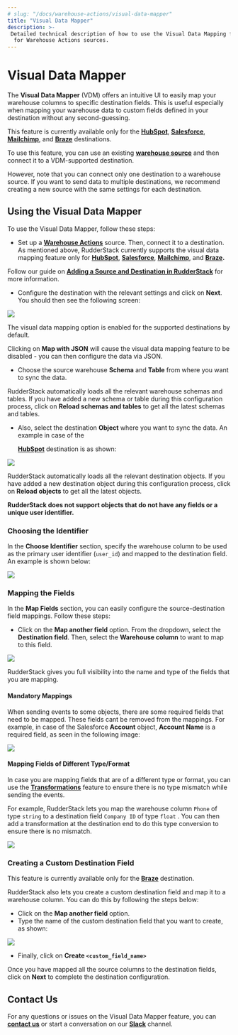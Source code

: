 ```yaml
---
# slug: "/docs/warehouse-actions/visual-data-mapper"
title: "Visual Data Mapper"
description: >-
 Detailed technical description of how to use the Visual Data Mapping feature
  for Warehouse Actions sources.
---
```


# Visual Data Mapper

The **Visual Data Mapper** \(VDM\) offers an intuitive UI to easily map your warehouse columns to specific destination fields. This is useful especially when mapping your warehouse data to custom fields defined in your destination without any second-guessing.

<div class="infoBlock">

This feature is currently available only for the [**HubSpot**](../../destinations/crm/hubspot), [**Salesforce**](../../destinations/crm/salesforce), [**Mailchimp**](../../destinations/marketing/mailchimp), and [**Braze**](../../destinations/marketing/braze) destinations.
</div>

<div class="successBlock">

To use this feature, you can use an existing [**warehouse source**](./) and then connect it to a VDM-supported destination.

However, note that you can connect only one destination to a warehouse source. If you want to send data to multiple destinations, we recommend creating a new source with the same settings for each destination.
</div>

## Using the Visual Data Mapper

To use the Visual Data Mapper, follow these steps:

* Set up a [**Warehouse Actions**](./) source. Then, connect it to a destination. As mentioned above, RudderStack currently supports the visual data mapping feature only for [**HubSpot**](../../destinations/crm/hubspot), [**Salesforce**](../../destinations/crm/salesforce), [**Mailchimp**](../../destinations/marketing/mailchimp), and [**Braze**](../../destinations/marketing/braze)**.**

<div class="infoBlock">

Follow our guide on [**Adding a Source and Destination in RudderStack**](../../connections/adding-source-and-destination-rudderstack) for more information.
</div>

* Configure the destination with the relevant settings and click on **Next**. You should then see the following screen:

  
<img src="../../../images/assets/1 (28).png" />

<div class="successBlock">

The visual data mapping option is enabled for the supported destinations by default. 
</div>

<div class="warningBlock">

Clicking on **Map with JSON** will cause the visual data mapping feature to be disabled - you can then configure the data via JSON.
</div>

* Choose the source warehouse **Schema** and **Table** from where you want to sync the data.

<div class="successBlock">

RudderStack automatically loads all the relevant warehouse schemas and tables. If you have added a new schema or table during this configuration process, click on **Reload schemas and tables** to get all the latest schemas and tables.
</div>

* Also, select the destination **Object** where you want to sync the data. An example in case of the 

  [**HubSpot**](../destinations/crm/hubspot) destination is as shown:

<img src="../../../images/assets/2 (31).png" />

<div class="successBlock">

RudderStack automatically loads all the relevant destination objects. If you have added a new destination object during this configuration process, click on **Reload objects** to get all the latest objects.
</div>

<div class="warningBlock">

**RudderStack does not support objects that do not have any fields or a unique user identifier.**
</div>

### Choosing the Identifier

In the **Choose Identifier** section, specify the warehouse column to be used as the primary user identifier \(`user_id`\) and mapped to the destination field. An example is shown below:

<img src="../../../images/assets/3 (28).png" />

### Mapping the Fields

In the **Map Fields** section, you can easily configure the source-destination field mappings. Follow these steps:

* Click on the **Map another field** option. From the dropdown, select the **Destination field**. Then, select the **Warehouse column** to want to map to this field.

<img src="../../../images/assets/image (96).png" />

<div class="successBlock">

RudderStack gives you full visibility into the name and type of the fields that you are mapping. 
</div>

#### Mandatory Mappings

When sending events to some objects, there are some required fields that need to be mapped. These fields cant be removed from the mappings. For example, in case of the Salesforce **Account** object, **Account Name** is a required field, as seen in the following image:

<img src="../../../images/assets/image (126).png" />

#### Mapping Fields of Different Type/Format

In case you are mapping fields that are of a different type or format, you can use the [**Transformations**](../transformations/) feature to ensure there is no type mismatch while sending the events. 

For example, RudderStack lets you map the warehouse column `Phone` of type `string` to a destination field `Company ID` of type `float` . You can then add a transformation at the destination end to do this type conversion to ensure there is no mismatch.

<img src="../../../images/assets/6 (23).png" />

### Creating a Custom Destination Field

<div class="warningBlock">

This feature is currently available only for the [**Braze**](../../destinations/marketing/braze) destination.
</div>

RudderStack also lets you create a custom destination field and map it to a warehouse column. You can do this by following the steps below:

* Click on the **Map another field** option. 
* Type the name of the custom destination field that you want to create, as shown:

<img src="../../../../images/assets/visual.png" />

* Finally, click on **Create `<custom_field_name>`**

Once you have mapped all the source columns to the destination fields, click on **Next** to complete the destination configuration.

## Contact Us

For any questions or issues on the Visual Data Mapper feature, you can [**contact us**](mailto:%20docs@rudderstack.com) or start a conversation on our [**Slack**](https://resources.rudderstack.com/join-rudderstack-slack) channel.
